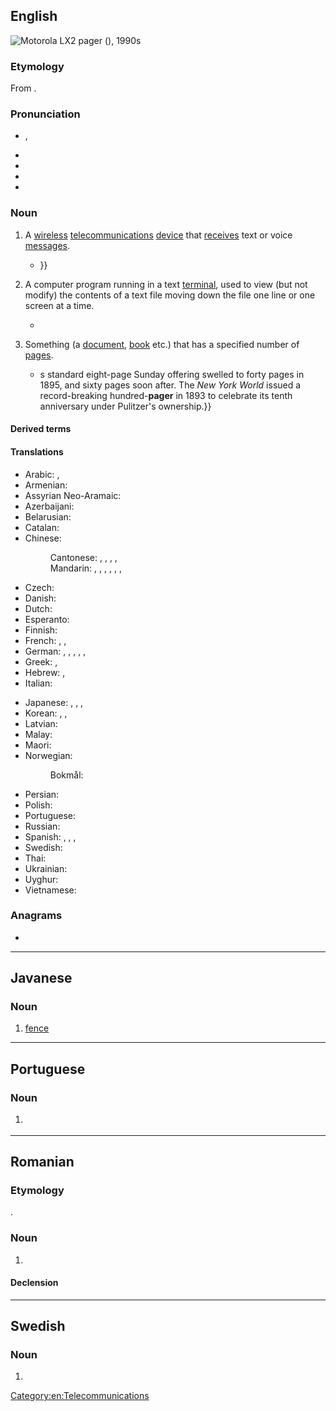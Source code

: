 ==English==
[[File:Dme motorola.jpg|thumb|Motorola LX2 '''pager''' ({{senseno|en|telecommunications}}), 1990s]]
{{wikipedia}}

===Etymology===
From {{suffix|en|page|er}}.

===Pronunciation===
* {{enPR|pāʹjər}}, {{IPA|en|/peɪdʒə(ɹ)/}}
* {{audio|en|En-uk-pager.ogg|Audio (UK)}}
* {{audio|en|En-us-pager.ogg|Audio (US)}}
* {{rhymes|en|eɪdʒə(ɹ)|s=2}}
* {{hyphenation|en|pag|er}}

===Noun===
{{en-noun}}

# {{senseid|en|telecommunications}} {{lb|en|telecommunications}} A [[wireless]] [[telecommunications]] [[device]] that [[receive]]s text or voice [[message]]s.
#: {{syn|en|beeper}}
#* {{quote-book|en|year=1991|author={{w|Stephen King}}|title={{w|Needful Things}}|page=355|pageurl=https://archive.org/details/lccn_051488024958_36j/page/355/mode/1up|text=Before he could bring it down, the '''pager''' clipped to his belt went off. Alan pushed the button that turned the hateful gadget off and stood indecisively in front of the shop door a moment longer {{...}}}}
# {{lb|en|computing}} A computer program running in a text [[terminal]], used to view (but not modify) the contents of a text file moving down the file one line or one screen at a time.
#* {{quote-book|en|year=2006|author=James Duncan Davidson|author2=Jason Deraleau|title=Running Mac OS X Tiger|publisher=O'Reilly|isbn=9780596009137|page=73|pageurl=https://books.google.com/books?id=-zLS2TwB2VkC&pg=PA73&dq=less+%22pager%22&hl=&cd=2&source=gbs_api#v=onepage&q=less%20%22pager%22&f=false|text=''more'' is a '''pager'''. The basic purpose of a '''pager''' is that it lets you view the contents of a file without actually having to open the file.}}
# {{lb|en|in combination}} Something (a [[document]], [[book]] etc.) that has a specified number of [[page]]s.
#* {{quote-book|en|year=2019|author=Vincent DiGirolamo|title=Crying the News: A History of America's Newsboys|location=Oxford|publisher={{w|Oxford University Press}}|isbn=9780195320251|page={{gbooks|19ShDwAAQBAJ|310|altpg=309–310|pager}}|passage=Sunday papers kept growing in bulk, however. The ''Boston Globe''{{'}}s standard eight-page Sunday offering swelled to forty pages in 1895, and sixty pages soon after. The ''New York World'' issued a record-breaking hundred-'''pager''' in 1893 to celebrate its tenth anniversary under Pulitzer's ownership.}}

====Derived terms====
{{col4|en
|one-pager
}}

====Translations====
{{trans-top|device}}
* Arabic: {{t|ar|بِيجِر|m|tr=beyjer}}, {{t|ar|بِيجِر|m|tr=peyjer}}
* Armenian: {{t+|hy|փեյջեր}}
* Assyrian Neo-Aramaic: {{t|aii|ܦܪܵܣܡܲܠܵܠܵܐ|m|tr=prasmālala}}
* Azerbaijani: {{t|az|peycer}}
* Belarusian: {{t|be|пэ́йджар|m}}
* Catalan: {{t|ca|cercapersones|m}}
* Chinese:
*: Cantonese: {{t|yue|傳呼機}}, {{t|yue|传呼机|tr=cyun4 fu1 gei1}}, {{t|yue|呼叫器|tr=fu1 giu3 hei3}}, {{t|yue|call機}}, {{t|yue|call机|tr=call gei1}} {{qualifier|slang}}
*: Mandarin: {{t+|cmn|呼叫器|tr=hūjiàoqì}}, {{t+|cmn|BB機}}, {{t+|cmn|BB机|tr=bībī-jī}}, {{t+|cmn|BP機}}, {{t+|cmn|BP机|tr=bīpī-jī}}, {{t+|cmn|傳呼機}}, {{t+|cmn|传呼机|tr=chuánhūjī}}
* Czech: {{t|cs|pager|m}}
* Danish: {{t|da|personsøger|c}}
* Dutch: {{t+|nl|bieper|m}}
* Esperanto: {{t|eo|poŝmesaĝilo}}
* Finnish: {{t+|fi|hakulaite}}
* French: {{t+|fr|bip|m}}, {{t+|fr|téléavertisseur|m}}, {{t+|fr|pager|m}}
* German: {{t|de|Piepser|m}}, {{t|de|Taschenpiepser|m}}, {{t|de|Rufgerät|n}}, {{t+|de|Pager|m}}, {{t|de|Funkmeldeempfänger|m}}, {{t|de|FME|m}}
* Greek: {{t+|el|τηλεειδοποιητής|m}}, {{t+|el|βομβητής|m}}
* Hebrew: {{t|he|איתורית|f|tr=iturít}}, {{t+|he|זימונית|f|tr=zimunít}}
* Italian: {{t+|it|cercapersone|m}}
{{trans-mid}}
* Japanese: {{t|ja|ポケットベル|tr=pokettoberu}}, {{t|ja|ポケベル|tr=pokeberu}}, {{t|ja|ページャ|tr=pēja}}, {{t|ja|無線呼び出し|tr=むせんよびだし, musen yobidashi}}
* Korean: {{t|ko|무선호출기(無線呼出機)}}, {{t|ko|호출기(呼出機)}}, {{t|ko|삐삐}}
* Latvian: {{t|lv|peidžeris|m}}
* Malay: {{t|ms|alat kelui}}
* Maori: {{t|mi|pūoho }}
* Norwegian:
*: Bokmål: {{t|nb|personsøker|m}}
* Persian: {{t+|fa|پی‌جو|tr=peyjar}}
* Polish: {{t+|pl|pager|m}}
* Portuguese: {{t+|pt|pager|m}}
* Russian: {{t+|ru|пе́йджер|m|tr=pɛ́jdžer}}
* Spanish: {{t+|es|buscapersonas|m}}, {{t|es|bíper|m}}, {{t+|es|busca|m}}, {{t+|es|mensáfono|m}}
* Swedish: {{t+|sv|personsökare}}
* Thai: {{t|th|เพจเจอร์}}
* Ukrainian: {{t+|uk|пе́йджер|m}}
* Uyghur: {{t|ug|چاقىرغۇ}}
* Vietnamese: {{t|vi|[[máy]] [[nhắn tin]]}}
{{trans-bottom}}

===Anagrams===
* {{anagrams|en|a=aegpr|gaper|grape|parge}}

[[Category:en:Telecommunications]]

----

==Javanese==

===Noun===
{{head|jv|noun}}

# [[fence]]

----

==Portuguese==

===Noun===
{{pt-noun|m|#s}}

# {{l|en|pager}} {{gloss|device used for sending and receiving electronic messages}}

----

==Romanian==

===Etymology===
{{ubor|ro|en|pager}}.

===Noun===
{{ro-noun|n|pagere}}

# {{lb|ro|dated}} {{l|en|pager}} {{gl|device that receives text messages}}

====Declension====
{{ro-noun-n}}

----

==Swedish==

===Noun===
{{head|sv|noun form}}

# {{sv-noun-form-indef-pl|page}}